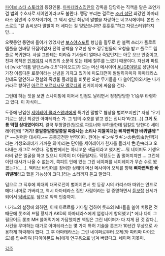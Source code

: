 [[파이브 스타 스토리]]의 등장인물. [[아마테라스]]집안의 감독을 담당하는 직책을 맡은 조언가 겸 법의 수호자로 세이인이라고도 불린다. 땡깡 부리는 걸로는 [[조커 성단]] 최강인 아마테라스 집안의 수호자이기에, 그 역시 성단 최강의 말빨을 자랑하는 네고시에이터. 본인 스스로도 "칼 솜씨보다 말빨이 더 세다는 걸 잊었습니까? 훗훗훗."하고 자랑스러워하지만....

오랫동안 동면에 들어가 있었지만 [[보스야스포트]] 형님을 필두로 한 블랙 쓰리가 플로트 템플을 한바탕 뒤집어엎자 전력 공백을 우려한 왕조 정무원들의 요청을 받고 플로트 템플로 복귀한다. 사실 그한테는 미라쥬 기사들이 얼마나 죽었던지는 아웃 오브 안중이고, 진짜 목적은 [[인게이지]] 시리즈의 소문이 도는 데에 질투를 느꼈기 때문이다. 자신과 파트너 [wiki:"리튬 발란스#s-2.5"다이오드]가 모는 머신 메사이어 [[AUGE]]야말로 성단에서 가장 아름다운 로봇이라는 신념을 가지고 있기에 마도대전이 발발하자마자 아마테라스한테도 말안하고 전설의 죽방울 플레일을 비롯한 오만 무기들을 다 쓸어담아와서는 나카카라로 향하던 [[아르르 포르티시모 멜로디]]의 인게이지에 싸움을 건다. 

그런데 하는 짓을 보면 스나이핑에 이어서 인컴도 날리면서 정정당당한 1:1승부 타령하고 있다. 이 자식이... 

도중에 난입한 [[세이레이 콜러스]]왕녀에게 특기인 말빨로 협상을 벌여보지만[* 자칭 '우기기로는 성단 최강인 아마테라스 가. 그 법의 수호를 맡고 있는 접니다'라고(...)] '''그게 도통 먹힐 상대였어야지'''. 결국 뚜껑열린(덤으로 파트너와 부하들한테 팀킬도 당한다) 세이레이한테 '''"거기! 쫑알쫑알쫑알쫑알 짜증나는 소리나 지껄여대는 삐까뻔쩍한 바퀴벌레!"'''[* ~~원어판 대사다.~~ 공중궁전판 번역이다. 원어는 ギンギラギンの色気虫(번쩍거리는 기생오래비가 가까운 의미)라는 단어를 세이레이가 한자를 몰라서 色毛虫라고 오타내는 개그로 쓰였다. 정발판에서는 아니꼬운 색골이라고 했지만....뭐 네이퍼도 기생오라비 같은 얼굴을 하고 있으니 이쪽이 더 어울릴지도. 막장도는 좀 떨어지지만.... 그런데 이런 대사가 나올 수 없는게, 콕피트 안에 있는 그린 네이퍼를 세이레이가 무슨 수로 봤겠는가(.....). 액티브 바인더를 장비한 상태의 머신 메사이어 오제를 향해 '''삐까뻔쩍한 바퀴벌레'''라고 했을 가능성이 크다.]라는 소리까지 듣고 말았다.

덤으로 그 직후에 희대의 대폭로전이 벌어지면서 첫 등장 시의 카리스마 따위는 안드로메다 너머로 가버리고, 역시 아마테라스 집안 사람이라는 걸 증명하면서 [[듣보잡]] 신세가 되어서 [[닥버로우]]. 덤으로 악역 인증까지.

나가노의 설정에 의하면, 이때 아르르를 기다릴 겸하여 롯조의 MH들을 쓸어 버렸던 것 때문에 롯조의 프틸 황제가 AKD의 아마테라스에게 엄청나게 항의했고[* 에나 다이 그 필모어도 롯조 MH 쓸어먹기에 가담했지만 책임은 그린 네이퍼가 다 지게 된 것 같다.], 사건을 무마하는 대가로 아마테라스는 몇 가지 특허 기술을 롯조가 10년간 무상으로 사용하게 허락해야 했다. 그 후 아마테라스는 그린 네이퍼로부터 오제(와 파티마 다이오드)를 압수하여 [다이아몬드 뉴]에게 연구용으로 넘겨 버렸다고. 네이퍼 지못미.


[[각주]]
